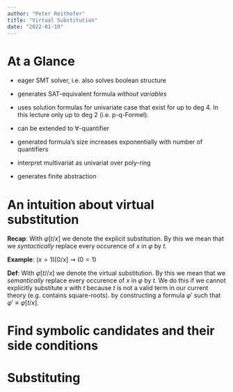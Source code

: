 ```yaml
---
author: "Peter Reithofer"
title: "Virtual Substitution"
date: "2022-01-19"
---
```


\newcommand{\phi}{\varphi}

# At a Glance
* eager SMT solver, i.e. also solves boolean structure
* generates SAT-equivalent formula *without variables*
* uses solution formulas for univariate case that exist for up to deg 4.
  In this lecture only up to deg 2 (i.e. p-q-Formel).
* can be extended to $\forall$-quantifier
* generated formula's size increases exponentially with number of quantifiers



* interpret multivariat as univariat over poly-ring
* generates finite abstraction

# An intuition about virtual substitution
**Recap**: With $\phi[t / x]$ we denote the explicit substitution.
By this we mean that we *syntactically* replace every occurence of
$x$ in $\phi$ by $t$.

**Example**: $(x=1) [0 / x] \rightsquigarrow (0=1)$

**Def**: With $\phi[t // x]$ we denote the virtual substitution.
By this we mean that we *semantically* replace every occurence of
$x$ in $\phi$ by $t$.
We do this if we cannot explicitly substitute $x$ with $t$ because
$t$ is not a valid term in our current theory (e.g. contains square-roots).
 by constructing a formula $\phi'$ such that
$\phi' \equiv \phi[t / x]$.

# Find symbolic candidates and their side conditions

# Substituting